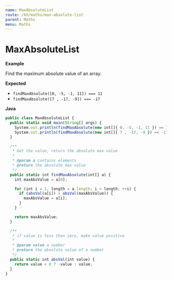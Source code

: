 ```yaml
---
name: MaxAbsoluteList
route: /kh/maths/max-absolute-list
parent: Maths
menu: Maths
---
```


# MaxAbsoluteList

**Example**

Find the maximum absolute value of an array.

**Expected**

* `findMaxAbsolute([0, -5, -1, 11]) === 11`
* `findMaxAbsolute([7 , -17, -9]) === -17`

**Java**

```js
public class MaxAbsoluteList {
  public static void main(String[] args) {
    System.out.println(findMaxAbsolute(new int[]{ 0, -5, -1, 11 }) == 11);
    System.out.println(findMaxAbsolute(new int[]{ 7 , -17, -9 }) == -17);
  }

  /**
   * Get the value, return the absolute max value
   *
   * @param a contains elements
   * @return the absolute max value
   */
  public static int findMaxAbsolute(int[] a) {
    int maxAbsValue = a[0];

    for (int i = 1, length = a.length; i < length; ++i) {
      if (absVal(a[i]) > absVal(maxAbsValue)) {
        maxAbsValue = a[i];
      }
    }

    return maxAbsValue;
  }

  /**
   * if value is less than zero, make value positive
   *
   * @param value a number
   * @return the absolute value of a number
   */
  public static int absVal(int value) {
    return value < 0 ? -value : value;
  }
}
```
